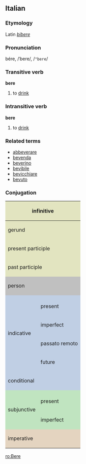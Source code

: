 ==Italian==
===Etymology===
Latin ''[[bibere]]''
===Pronunciation===
bére, /ˈbere/, /<tt>"bere</tt>/
===Transitive verb===
'''bere'''

#to [[drink]]

===Intransitive verb===
'''bere'''

#to [[drink]]

===Related terms===
*[[abbeverare]]
*[[bevenda]]
*[[beverino]]
*[[bevibile]]
*[[bevicchiare]]
*[[bevuto]]

===Conjugation===

<center>
{| style="background:#F0F0F0"

|-
! colspan="3" style="background:#e2e4c0" | infinitive
| colspan="5" | bere

|-
! colspan="3" style="background:#e2e4c0" | gerund
| colspan="5" | bevendo

|-
! colspan="3" style="background:#e2e4c0" | present participle
| colspan="5" | [[bevente]]

|-
! colspan="3" style="background:#e2e4c0" | past participle
| colspan="5" | [[bevuto]]

|-
! colspan="2" rowspan="2" style="background:#C0C0C0" | person
! colspan="3" style="background:#C0C0C0" | singular
! colspan="3" style="background:#C0C0C0" | plural

|-
! style="background:#C0C0C0;width:12.5%" | first
! style="background:#C0C0C0;width:12.5%" | second
! style="background:#C0C0C0;width:12.5%" | third
! style="background:#C0C0C0;width:12.5%" | first
! style="background:#C0C0C0;width:12.5%" | second
! style="background:#C0C0C0;width:12.5%" | third

|-
! rowspan="5" style="background:#c0cfe4" | indicative

! style="background:#c0cfe4" colspan="1" | 
! style="background:#c0cfe4" | io
! style="background:#c0cfe4" | tu
! style="background:#c0cfe4" | lui/lei
! style="background:#c0cfe4" | noi
! style="background:#c0cfe4" | voi
! style="background:#c0cfe4" | loro

|-
! style="height:3em;background:#c0cfe4" | present
| bevo
| bevi
| beve
| beviamo
| bevete
| bevono

|-
! style="height:3em;background:#c0cfe4" | imperfect
| bevevo
| bevevi
| beveva
| bevevamo
| bevevate
| bevevano

|-
! style="height:3em;background:#c0cfe4" | passato remoto
| bevvi, bevetti
| bevesti
| bevve, bevette
| bevemmo
| beveste
| bevvero, bevettero

|-
! style="height:3em;background:#c0cfe4" | future
| berrò, (''rare'') beverò
| berrai, (''rare'') beverai
| berrà, (''rare'') beverà
| berremo, (''rare'') beveremo
| berrete, (''rare'') beverete
| berranno, (''rare'') beveranno

|-
! colspan="2" style="height:3em;background:#c0cfe4" | conditional
| berrei, (''rare'') beverei
| berresti, (''rare'') beveresti
| berrebbe, (''rare'') beverebbe
| berremmo, (''rare'') beveremmo
| berreste, (''rare'') bevereste
| berrebbero, (''rare'') beverebbero

|-
! rowspan="3" style="background:#c0e4c0" | subjunctive
! style="background:#c0e4c0" | 
! style="background:#c0e4c0" | che io
! style="background:#c0e4c0" | che tu
! style="background:#c0e4c0" | che lui/che lei
! style="background:#c0e4c0" | che noi
! style="background:#c0e4c0" | che voi
! style="background:#c0e4c0" | che loro

|-
! style="height:3em;background:#c0e4c0" | present
| beva
| beva
| beva
| beviamo
| beviate
| bevano

|-
! style="height:3em;background:#c0e4c0" rowspan="1" | imperfect
| bevessi
| bevessi
| bevesse
| bevessimo
| beveste
| bevessero

|-
! colspan="2" rowspan="2" style="height:3em;background:#e4d4c0" | imperative
! style="background:#e4d4c0" | -
! style="background:#e4d4c0" | tu
! style="background:#e4d4c0" | lui/lei
! style="background:#e4d4c0" | noi
! style="background:#e4d4c0" | voi
! style="background:#e4d4c0" | loro

|-
|
| bevi
| beva
| beviamo
| bevete
| bevano

|}
</center>

[[ro:Bere]]